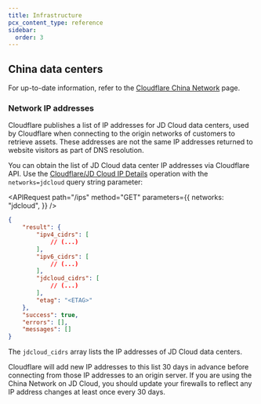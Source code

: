 ```yaml
---
title: Infrastructure
pcx_content_type: reference
sidebar:
  order: 3
---
```



## China data centers

For up-to-date information, refer to the [Cloudflare China Network](https://www.cloudflare.com/china-network/) page.

### Network IP addresses

Cloudflare publishes a list of IP addresses for JD Cloud data centers, used by Cloudflare when connecting to the origin networks of customers to retrieve assets. These addresses are not the same IP addresses returned to website visitors as part of DNS resolution.

You can obtain the list of JD Cloud data center IP addresses via Cloudflare API. Use the [Cloudflare/JD Cloud IP Details](/api/resources/ips/methods/list/) operation with the `networks=jdcloud` query string parameter:

<APIRequest
	path="/ips"
	method="GET"
	parameters={{
		networks: "jdcloud",
	}}
/>

```json output {9-11}
{
	"result": {
		"ipv4_cidrs": [
			// (...)
		],
		"ipv6_cidrs": [
			// (...)
		],
		"jdcloud_cidrs": [
			// (...)
		],
		"etag": "<ETAG>"
	},
	"success": true,
	"errors": [],
	"messages": []
}
```

The `jdcloud_cidrs` array lists the IP addresses of JD Cloud data centers.

Cloudflare will add new IP addresses to this list 30 days in advance before connecting from those IP addresses to an origin server. If you are using the China Network on JD Cloud, you should update your firewalls to reflect any IP address changes at least once every 30 days.
